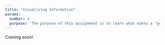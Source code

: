 ```yaml
---
title: "Visualizing Information"
params:
  number: 4
  purpose: 'The purpose of this assignment is to learn what makes a "good" information visualization, which is _not_ entirely a subjective judgment. There are a wide variety of design principles available to help guide the creation of clear, effective information visualizations, many of which are rooted in research on human psychology.'
---
```


Coming soon!